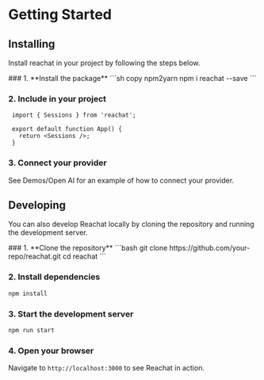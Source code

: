 
# Getting Started

## Installing
Install reachat in your project by following the steps below.

<Steps>
### 1. **Install the package**
   ```sh copy npm2yarn
   npm i reachat --save
   ```

### 2. **Include in your project**
   ```tsx
    import { Sessions } from 'reachat';

    export default function App() {
      return <Sessions />;
    }
   ```

### 3. **Connect your provider**

   See Demos/Open AI for an example of how to connect your provider.
</Steps>

## Developing
You can also develop Reachat locally by cloning the repository and running the development server.

<Steps>
### 1. **Clone the repository**
   ```bash
   git clone https://github.com/your-repo/reachat.git
   cd reachat
   ```

### 2. **Install dependencies**
   ```bash
   npm install
   ```

### 3. **Start the development server**
   ```bash
   npm run start
   ```

### 4. **Open your browser**
   Navigate to `http://localhost:3000` to see Reachat in action.
</Steps>
